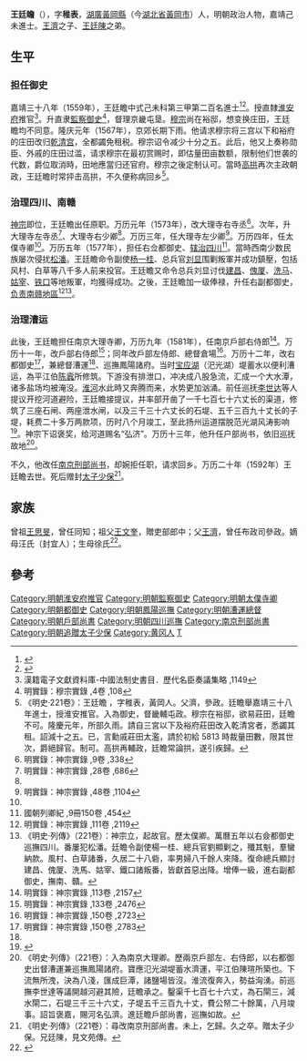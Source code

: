 {{明清人物信息框
| 姓名 = 王廷瞻
| 原名 =
| 圖片名稱= 
| 圖片大小 = 200px
| 圖片說明 = 
| 最高職務 = 太子少保南京刑部尚書
| 國家 = 大明
| 爵位 =
| 籍貫 = [[湖廣承宣布政使司|湖廣承宣布政使司]][[黃州府|黃州府]][[黃岡縣|黃岡縣]]
| 族裔 = 漢族
| 旗籍 = 
| 字號 =字稚表
| 諡號 = 
| 出生日期 = 正德十六年（1521年）
| 出生地點 = 
| 逝世日期 = 万历二十年（1592年）
| 逝世地點 = 
| 墓葬 =
| 配偶 =
| 親屬 = [[王濟|王濟]]（父）<br />[[王廷陳|王廷陳]]（兄）
| 出身 = 
* 湖廣鄉試第六十三名
* 嘉靖三十八年己未科同进士出身
| 著作 =
}}
'''王廷瞻'''（{{bd|1521年||1592年}}），字'''稚表'''，[[湖廣承宣布政使司|湖廣]][[黃岡縣|黃岡縣]]（今[[湖北省|湖北省]][[黃岡市|黃岡市]]）人，明朝政治人物，嘉靖己未進士。[[王濟|王濟]]之子、[[王廷陳|王廷陳]]之弟。

==生平==
===担任御史 ===
嘉靖三十八年（1559年），王廷瞻中式己未科第三甲第二百名進士<ref>{{Cite book|title=《皇明贡举考》卷五|author=[[张朝瑞|张朝瑞]]|publisher=《续修四库全书》史部第828册|year=|isbn=|location=|pages=}}</ref><ref>{{Cite book|title=贡举志五种 上|author=鲁小俊，江俊伟著|publisher=武汉大学出版社|year=2009|isbn=978-7-307-07043-1|location=武汉|pages=}}</ref>。授直隸[[淮安府|淮安府]]推官<ref>漢籍電子文獻資料庫-中國法制史書目．歷代名臣奏議集略 ,1149</ref>。升直隶[[監察御史|監察御史]]<ref>明實錄：穆宗實錄 ,4卷 ,108</ref>，督理京畿屯垦。[[明穆宗|穆宗]]尚在裕邸，想变换庄田，王廷瞻均不同意。隆庆元年（1567年），京郊长期下雨。他请求穆宗将三宫以下和裕府的庄田改归[[乾清宫|乾清宫]]，全都蠲免租税。穆宗诏令减少十分之五。此后，他又上奏称勋臣、外戚的庄田过滥，请求穆宗在最初赏赐时，即估量田亩数额，限制他们世袭的代数，爵位取消時，田地應當归还官府。穆宗之後定制认可。當時[[高拱|高拱]]再次主政朝政，王廷瞻时常抨击高拱，不久便称病回乡<ref>《明史·221卷》：王廷瞻 ，字稚表，黃岡人。父濟，參政。廷瞻舉嘉靖三十八年進士，授淮安推官。入為御史，督畿輔屯政。穆宗在裕邸，欲易莊田，廷瞻不可。隆慶元年，所部久雨。請自三宮以下及裕府莊田改入乾清宮者，悉蠲其租。詔減十之五。已，言勳戚莊田太濫，請於初給 5813 時裁量田數，限其世次，爵絕歸官。制可。高拱再輔政，廷瞻常論拱，遂引疾歸。</ref>。

=== 治理四川、南赣===
[[明神宗|神宗]]即位，王廷瞻出任原职。万历元年（1573年），改大理寺右寺丞<ref>明實錄：神宗實錄 ,9卷 ,338</ref>。次年，升大理寺左寺丞<ref name="明實錄：神宗實錄 ,28卷 ,686">明實錄：神宗實錄 ,28卷 ,686</ref>、大理寺右少卿<ref name="明實錄：神宗實錄 ,28卷 ,686"/>。万历三年，任大理寺左少卿<ref name="明實錄：神宗實錄 ,48卷 ,1104">明實錄：神宗實錄 ,48卷 ,1104</ref>。万历四年，任太僕寺卿<ref name="明實錄：神宗實錄 ,48卷 ,1104"/>。万历五年（1577年），担任右佥都御史、[[四川巡撫|辖治四川]]<ref>國朝列卿紀 ,9冊150卷 ,454</ref>。當時西南少数民族屡次侵扰[[松潘|松潘]]。王廷瞻命令副使[[杨一桂|杨一桂]]、总兵官[[刘显|刘显]]围剿叛軍并成功鎮壓，包括风村、白草等八千多人前来投官。王廷瞻又命令总兵刘显讨伐[[建昌|建昌]]、[[傀厦|傀厦]]、[[洗马|洗马]]、[[姑宰|姑宰]]、[[铁口|铁口]]等地叛軍，均獲得成功。之後，王廷瞻加一级俸禄，升任右副都御史，[[南贛巡撫|负责南赣地區]]<ref>明實錄：神宗實錄 ,111卷 ,2119</ref><ref>《明史·列傳》（221卷）：神宗立，起故官。歷太僕卿。萬曆五年以右僉都御史巡撫四川。番屢犯松潘。廷瞻令副使楊一桂、總兵官劉顯剿之，殲其魁，羣蠻納款。風村、白草諸番，久居二十八砦，率男婦八千餘人來降。復命總兵顯討建昌、傀厦、洗馬、姑宰、鐵口諸叛番，皆獻首惡出降。增俸一級，進右副都御史，撫南、贛。</ref>。

=== 治理漕运 ===
此後，王廷瞻担任南京大理寺卿，万历九年（1581年），任南京戶部右侍郎<ref>明實錄：神宗實錄 ,113卷 ,2157</ref>。万历十一年，改戶部右侍郎<ref>明實錄：神宗實錄 ,133卷 ,2476</ref>；同年改戶部左侍郎、總督倉場<ref>明實錄：神宗實錄 ,150卷 ,2723</ref>。万历十二年，改右都御史<ref name="明實錄：神宗實錄 ,150卷 ,2783">明實錄：神宗實錄 ,150卷 ,2783</ref>，兼總督漕運<ref name="明實錄：神宗實錄 ,150卷 ,2783"/>、巡撫鳳陽諸府。当时[[宝应湖|宝应湖]]（汜光湖）堤蓄水以便利漕运，為平江伯[[陈蠧|陈蠧]]所修筑。下游没有排泄口，冲决成八股急流，汇成一个大水潭，诸多盐场均被淹没。[[淮河|淮河]]水此時又奔腾而来，水势更加汹涌。前任巡抚[[李世达|李世达]]等人提议开挖河道避险，王廷瞻接提议，并率部开凿了一千七百七十六丈长的渠道，修筑了三座石闸、两座泄水闸，以及三千三十六丈长的石堤、五千三百九十丈长的子堤，耗费二十多万两款项，历时八个月竣工，至此扬州运道摆脱范光湖风涛影响<ref>{{cite news|title=明代扬州运河就“河湖分离”|url=http://jsnews.jschina.com.cn/yz/201009/t503389.shtml|accessdate=2014-12-12|newspaper=中国江苏网|deadurl=yes|archiveurl=https://web.archive.org/web/20141213022826/http://jsnews.jschina.com.cn/yz/201009/t503389.shtml|archivedate=2014-12-13}}</ref>。神宗下诏褒奖，给河道赐名“弘济”。万历十三年，他升任户部尚书，依旧巡抚故地<ref>《明史·列傳》（221卷）：入為南京大理卿。歷兩京戶部左、右侍郎，以右都御史出督漕運兼巡撫鳳陽諸府。寶應氾光湖堤蓄水濟運，平江伯陳瑄所築也。下流無所洩，決為八淺，匯成巨潭，諸鹽場皆沒。淮流復奔入，勢益洶湧。前巡撫李世達等議開越河避其險，廷瞻承之。鑿渠千七百七十六丈，為石閘三，減水閘二，石堤三千三十六丈，子堤五千三百九十丈，費公帑二十餘萬，八月竣事。詔旨褒嘉，賜河名弘濟。進廷瞻戶部尚書，巡撫如故。</ref>。

不久，他改任[[南京刑部尚书|南京刑部尚书]]，却婉拒任职，请求回乡。万历二十年（1592年）王廷瞻去世。死后赠封[[太子少保|太子少保]]<ref>《明史·列傳》（221卷）：尋改南京刑部尚書。未上，乞歸。久之卒。贈太子少保。兄廷陳，見文苑傳。</ref>。

== 家族 ==
曾祖[[王思旻|王思旻]]，曾任同知；祖父[[王文奎|王文奎]]，贈吏部郎中；父[[王濟|王濟]]，曾任布政司參政。嫡母汪氏（封宜人）；生母徐氏<ref>{{Cite book|title=天一阁藏明代科举录选刊 登科录 点校本|author=龚延明主编|publisher=宁波出版社|year=2016|isbn=978-7-5526-2320-8|location=宁波|pages=|quote=《天一閣藏明代科舉錄選刊.登科錄》之《嘉靖三十八年己未科登科錄》}}</ref>。

==參考==
{{reflist|2}}

{{嘉靖三十八年己未科殿試金榜}}

{{DEFAULTSORT:Wang王}}
[[Category:明朝淮安府推官|Category:明朝淮安府推官]]
[[Category:明朝監察御史|Category:明朝監察御史]]
[[Category:明朝太僕寺卿|Category:明朝太僕寺卿]]
[[Category:明朝都御史|Category:明朝都御史]]
[[Category:明朝鳳陽巡撫|Category:明朝鳳陽巡撫]]
[[Category:明朝漕運總督|Category:明朝漕運總督]]
[[Category:明朝戶部尚書|Category:明朝戶部尚書]]
[[Category:明朝四川巡撫|Category:明朝四川巡撫]]
[[Category:南京刑部尚書|Category:南京刑部尚書]]
[[Category:明朝追贈太子少保|Category:明朝追贈太子少保]]
[[Category:黄冈人|Category:黄冈人]]
[[Category:王姓|T]]